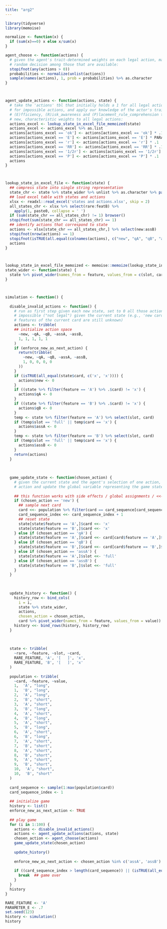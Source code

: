 ```yaml
---
title: "arg2"
---
```

```r
library(tidyverse)
library(memoise)
```

```r
normalize <- function(x) {
  if (sum(x)==0) x else x/sum(x)
}
```

```r
agent_choose <- function(actions) {
  # given the agent's trait-determined weights on each legal action, make a
  # random decision among those that are available:
  stopifnot(any(actions > 0))
  probabilities <- normalize(unlist(actions))
  sample(names(actions), 1, prob = probabilities) %>% as.character
}



agent_update_actions <- function(actions, state) {
  # take the 'actions' tbl that initially holds a 1 for all legal actions and 0
  # for impossible actions, and apply our knowledge of the actor's traits of
  # (E)fficiency, (R)isk_awareness and (P)lacement_rule_comprehension to give
  # new, characteristic weights to all legal actions:
  actions_excel <- lookup_state_in_excel_file_memoized(state)
  actions_excel <- actions_excel %>% as.list
  actions[actions_excel == 'ok'] <- actions[actions_excel == 'ok'] * .1
  actions[actions_excel == 'E'] <- actions[actions_excel == 'E'] * PARAMETER_E
  actions[actions_excel == 'r'] <- actions[actions_excel == 'r'] * .1
  actions[actions_excel == 'RR'] <- actions[actions_excel == 'RR'] * .1
  actions[actions_excel == '1/2r'] <- actions[actions_excel == '1/2r'] * .1
  actions[actions_excel == 'P'] <- actions[actions_excel == 'P'] * .1
  actions
}



lookup_state_in_excel_file <- function(state) {
  ## compress state into single string representation
  state_chr <- state %>% state_wider %>% unlist %>% as.character %>% paste0(collapse = ' ')
  ## load excel table with states and actions
  xlsx <- readxl::read_excel('states and actions.xlsx', skip = 2)
  all_states_chr <- xlsx %>% select(rare:featB) %>% 
    apply(1, paste0, collapse = ' ')
  if (sum(state_chr == all_states_chr) != 1) browser()
  stopifnot(sum(state_chr == all_states_chr) == 1)
  ## identify actions that correspond to state
  actions <- xlsx[state_chr == all_states_chr,] %>% select(new:assB)
  stopifnot(nrow(actions) == 1)
  stopifnot(isTRUE(all.equal(colnames(actions), c("new", "qA", "qB", "assA", "assB"))))
  actions
}



lookup_state_in_excel_file_memoized <- memoise::memoize(lookup_state_in_excel_file)
state_wider <- function(state) {
  state %>% pivot_wider(names_from = feature, values_from = c(slot, card))
}



simulation <- function() {
  
  disable_invalid_actions <- function() {
    # run as first step given each new state, set to 0 all those actions that are
    # impossible ("not legal") given the current state (e.g., 'new card' when both
    # features of the current card are still unknown)
    actions <- tribble(
    ## initialize action space
      ~new, ~qA, ~qB, ~assA, ~assB,
      1, 1, 1, 1, 1
    )
    if (enforce_new_as_next_action) {
      return(tribble(
        ~new, ~qA, ~qB, ~assA, ~assB,
        1, 0, 0, 0, 0
      ))
    }
    if (isTRUE(all_equal(state$card, c('x', 'x')))) {
      actions$new <- 0
    }
    if ((state %>% filter(feature == 'A') %>% .$card) != 'x') {
      actions$qA <- 0
    }
    if ((state %>% filter(feature == 'B') %>% .$card) != 'x') {
      actions$qB <- 0
    }
    temp <- state %>% filter(feature == 'A') %>% select(slot, card)
    if (temp$slot == 'full' || temp$card == 'x') {
      actions$assA <- 0
    }
    temp <- state %>% filter(feature == 'B') %>% select(slot, card)
    if (temp$slot == 'full' || temp$card == 'x') {
      actions$assB <- 0
    }
    return(actions)
  }
  
  
  
  game_update_state <- function(chosen_action) {
    # given the current state and the agent's selection of one action, execute
    # action and update the global variable representing the game state
    
    ## this function works with side effects / global assignments / <<-
    if (chosen_action == 'new') {
      ## sample next card
      card <<- population %>% filter(card == card_sequence[card_sequence_index])
      card_sequence_index <<- card_sequence_index + 1
      ## reset state
      state[state$feature == 'A',]$card <<- 'x'
      state[state$feature == 'B',]$card <<- 'x'
    } else if (chosen_action == 'qA') {
      state[state$feature == 'A',]$card <<- card[card$feature == 'A',]$value
    } else if (chosen_action == 'qB') {
      state[state$feature == 'B',]$card <<- card[card$feature == 'B',]$value
    } else if (chosen_action == 'assA') {
      state[state$feature == 'A',]$slot <<- 'full'
    } else if (chosen_action == 'assB') {
      state[state$feature == 'B',]$slot <<- 'full'
    }
  }
  
  
  
  update_history <- function() {
    history_row <- bind_cols(
      i = i, 
      state %>% state_wider, 
      actions,
      chosen_action = chosen_action, 
      card %>% pivot_wider(names_from = feature, values_from = value))
    history <<- bind_rows(history, history_row)
  }
  
  
  
  state <- tribble(
    ~rare, ~feature, ~slot, ~card,
    RARE_FEATURE, 'A', '[   ]', 'x',
    RARE_FEATURE, 'B', '[   ]', 'x'
  )
  
  population <- tribble(
    ~card, ~feature, ~value,
    1,  'A', "long",
    1,  'B', "long",
    2,  'A', "long",
    2,  'B', "short",
    3,  'A', "short",
    3,  'B', "long",
    4,  'A', "short",
    4,  'B', "long",
    5,  'A', "short",
    5,  'B', "long",
    6,  'A', "short",
    6,  'B', "long",
    7,  'A', "short",
    7,  'B', "short",
    8,  'A', "short",
    8,  'B', "short",
    9,  'A', "short",
    9,  'B', "short",
    10,  'A', "short",
    10,  'B', "short"
  )
  
  card_sequence <- sample(1:max(population$card))
  card_sequence_index <- 1
  
  ## initialize game
  history <- list()
  enforce_new_as_next_action <- TRUE
  
  ## play game
  for (i in 1:100) {
    actions <- disable_invalid_actions()
    actions <- agent_update_actions(actions, state)
    chosen_action <- agent_choose(actions)
    game_update_state(chosen_action)
    
    update_history()
    
    enforce_new_as_next_action <- chosen_action %in% c('assA', 'assB')
    
    if ((card_sequence_index > length(card_sequence)) || (isTRUE(all_equal(state$slot, c('full', 'full'))))) {
      break  ## game over
    }
  }
  history
}
```

```r
RARE_FEATURE <- 'A'
PARAMETER_E <- .7
set.seed(123)
history <- simulation()
history
```
